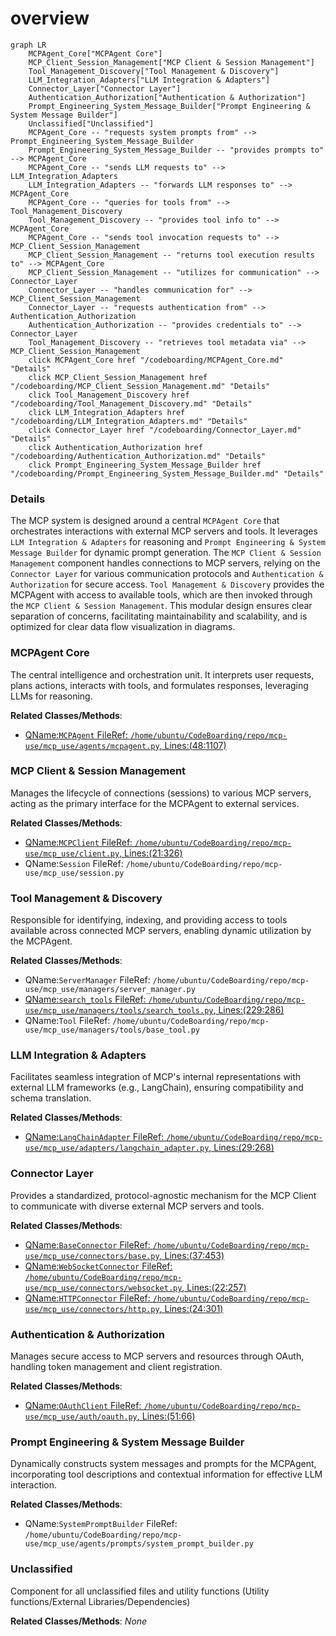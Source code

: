 # overview
```mermaid
graph LR
    MCPAgent_Core["MCPAgent Core"]
    MCP_Client_Session_Management["MCP Client & Session Management"]
    Tool_Management_Discovery["Tool Management & Discovery"]
    LLM_Integration_Adapters["LLM Integration & Adapters"]
    Connector_Layer["Connector Layer"]
    Authentication_Authorization["Authentication & Authorization"]
    Prompt_Engineering_System_Message_Builder["Prompt Engineering & System Message Builder"]
    Unclassified["Unclassified"]
    MCPAgent_Core -- "requests system prompts from" --> Prompt_Engineering_System_Message_Builder
    Prompt_Engineering_System_Message_Builder -- "provides prompts to" --> MCPAgent_Core
    MCPAgent_Core -- "sends LLM requests to" --> LLM_Integration_Adapters
    LLM_Integration_Adapters -- "forwards LLM responses to" --> MCPAgent_Core
    MCPAgent_Core -- "queries for tools from" --> Tool_Management_Discovery
    Tool_Management_Discovery -- "provides tool info to" --> MCPAgent_Core
    MCPAgent_Core -- "sends tool invocation requests to" --> MCP_Client_Session_Management
    MCP_Client_Session_Management -- "returns tool execution results to" --> MCPAgent_Core
    MCP_Client_Session_Management -- "utilizes for communication" --> Connector_Layer
    Connector_Layer -- "handles communication for" --> MCP_Client_Session_Management
    Connector_Layer -- "requests authentication from" --> Authentication_Authorization
    Authentication_Authorization -- "provides credentials to" --> Connector_Layer
    Tool_Management_Discovery -- "retrieves tool metadata via" --> MCP_Client_Session_Management
    click MCPAgent_Core href "/codeboarding/MCPAgent_Core.md" "Details"
    click MCP_Client_Session_Management href "/codeboarding/MCP_Client_Session_Management.md" "Details"
    click Tool_Management_Discovery href "/codeboarding/Tool_Management_Discovery.md" "Details"
    click LLM_Integration_Adapters href "/codeboarding/LLM_Integration_Adapters.md" "Details"
    click Connector_Layer href "/codeboarding/Connector_Layer.md" "Details"
    click Authentication_Authorization href "/codeboarding/Authentication_Authorization.md" "Details"
    click Prompt_Engineering_System_Message_Builder href "/codeboarding/Prompt_Engineering_System_Message_Builder.md" "Details"
```

### Details

The MCP system is designed around a central `MCPAgent Core` that orchestrates interactions with external MCP servers and tools. It leverages `LLM Integration & Adapters` for reasoning and `Prompt Engineering & System Message Builder` for dynamic prompt generation. The `MCP Client & Session Management` component handles connections to MCP servers, relying on the `Connector Layer` for various communication protocols and `Authentication & Authorization` for secure access. `Tool Management & Discovery` provides the MCPAgent with access to available tools, which are then invoked through the `MCP Client & Session Management`. This modular design ensures clear separation of concerns, facilitating maintainability and scalability, and is optimized for clear data flow visualization in diagrams.

### MCPAgent Core
The central intelligence and orchestration unit. It interprets user requests, plans actions, interacts with tools, and formulates responses, leveraging LLMs for reasoning.


**Related Classes/Methods**:

- <a href="https://github.com/mcp-use/mcp-use/blob/main/mcp_use/agents/mcpagent.py#L48-L1107" target="_blank" rel="noopener noreferrer">QName:`MCPAgent` FileRef: `/home/ubuntu/CodeBoarding/repo/mcp-use/mcp_use/agents/mcpagent.py`, Lines:(48:1107)</a>


### MCP Client & Session Management
Manages the lifecycle of connections (sessions) to various MCP servers, acting as the primary interface for the MCPAgent to external services.


**Related Classes/Methods**:

- <a href="https://github.com/mcp-use/mcp-use/blob/main/mcp_use/client.py#L21-L326" target="_blank" rel="noopener noreferrer">QName:`MCPClient` FileRef: `/home/ubuntu/CodeBoarding/repo/mcp-use/mcp_use/client.py`, Lines:(21:326)</a>
- QName:`Session` FileRef: `/home/ubuntu/CodeBoarding/repo/mcp-use/mcp_use/session.py`


### Tool Management & Discovery
Responsible for identifying, indexing, and providing access to tools available across connected MCP servers, enabling dynamic utilization by the MCPAgent.


**Related Classes/Methods**:

- QName:`ServerManager` FileRef: `/home/ubuntu/CodeBoarding/repo/mcp-use/mcp_use/managers/server_manager.py`
- <a href="https://github.com/mcp-use/mcp-use/blob/main/mcp_use/managers/tools/search_tools.py#L229-L286" target="_blank" rel="noopener noreferrer">QName:`search_tools` FileRef: `/home/ubuntu/CodeBoarding/repo/mcp-use/mcp_use/managers/tools/search_tools.py`, Lines:(229:286)</a>
- QName:`Tool` FileRef: `/home/ubuntu/CodeBoarding/repo/mcp-use/mcp_use/managers/tools/base_tool.py`


### LLM Integration & Adapters
Facilitates seamless integration of MCP's internal representations with external LLM frameworks (e.g., LangChain), ensuring compatibility and schema translation.


**Related Classes/Methods**:

- <a href="https://github.com/mcp-use/mcp-use/blob/main/mcp_use/adapters/langchain_adapter.py#L29-L268" target="_blank" rel="noopener noreferrer">QName:`LangChainAdapter` FileRef: `/home/ubuntu/CodeBoarding/repo/mcp-use/mcp_use/adapters/langchain_adapter.py`, Lines:(29:268)</a>


### Connector Layer
Provides a standardized, protocol-agnostic mechanism for the MCP Client to communicate with diverse external MCP servers and tools.


**Related Classes/Methods**:

- <a href="https://github.com/mcp-use/mcp-use/blob/main/mcp_use/connectors/base.py#L37-L453" target="_blank" rel="noopener noreferrer">QName:`BaseConnector` FileRef: `/home/ubuntu/CodeBoarding/repo/mcp-use/mcp_use/connectors/base.py`, Lines:(37:453)</a>
- <a href="https://github.com/mcp-use/mcp-use/blob/main/mcp_use/connectors/websocket.py#L22-L257" target="_blank" rel="noopener noreferrer">QName:`WebSocketConnector` FileRef: `/home/ubuntu/CodeBoarding/repo/mcp-use/mcp_use/connectors/websocket.py`, Lines:(22:257)</a>
- <a href="https://github.com/mcp-use/mcp-use/blob/main/mcp_use/connectors/http.py#L24-L301" target="_blank" rel="noopener noreferrer">QName:`HTTPConnector` FileRef: `/home/ubuntu/CodeBoarding/repo/mcp-use/mcp_use/connectors/http.py`, Lines:(24:301)</a>


### Authentication & Authorization
Manages secure access to MCP servers and resources through OAuth, handling token management and client registration.


**Related Classes/Methods**:

- <a href="https://github.com/mcp-use/mcp-use/blob/main/mcp_use/auth/oauth.py#L51-L66" target="_blank" rel="noopener noreferrer">QName:`OAuthClient` FileRef: `/home/ubuntu/CodeBoarding/repo/mcp-use/mcp_use/auth/oauth.py`, Lines:(51:66)</a>


### Prompt Engineering & System Message Builder
Dynamically constructs system messages and prompts for the MCPAgent, incorporating tool descriptions and contextual information for effective LLM interaction.


**Related Classes/Methods**:

- QName:`SystemPromptBuilder` FileRef: `/home/ubuntu/CodeBoarding/repo/mcp-use/mcp_use/agents/prompts/system_prompt_builder.py`


### Unclassified
Component for all unclassified files and utility functions (Utility functions/External Libraries/Dependencies)


**Related Classes/Methods**: _None_
